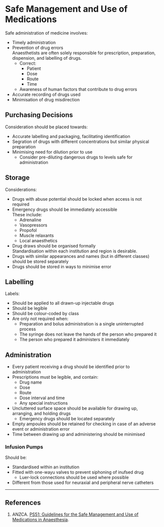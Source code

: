 # Safe Management and Use of Medications


Safe administration of medicine involves:

* Timely administration
* Prevention of drug errors\
Anaesthetists are often solely responsible for prescription, preparation, dispension, and labelling of drugs.
	* Correct:
		* Patient
		* Dose
		* Route
		* Time
	* Awareness of human factors that contribute to drug errors
* Accurate recording of drugs used
* Minimisation of drug misdirection

## Purchasing Decisions

Consideration should be placed towards:

* Accurate labelling and packaging, facilitating identification
* Segration of drugs with different concentrations but similar physical preparation
* Minimising need for dilution prior to use
	* Consider pre-diluting dangerous drugs to levels safe for administration

## Storage

Considerations:

* Drugs with abuse potential should be locked when access is not required
* Emergency drugs should be immediately accessible\
These include:
	* Adrenaline
	* Vasopressors
	* Propofol
	* Muscle relaxants
	* Local anaesthetics
* Drug draws should be organised formally\
Standardisation within each institution and region is desirable.
* Drugs with similar appearances and names (but in different classes) should be stored separately
* Drugs should be stored in ways to minimise error


## Labelling

Labels:

* Should be applied to all drawn-up injectable drugs
* Should be legible
* Should be colour-coded by class
* Are only not required when:
	* Preparation and bolus administration is a single uninterrupted process
	* The syringe does not leave the hands of the person who prepared it
	* The person who prepared it administers it immediately


## Administration

* Every patient receiving a drug should be identified prior to administration
* Prescriptions must be legible, and contain:
	* Drug name
	* Dose
	* Route
	* Dose interval and time
	* Any special instructions
* Uncluttered surface space should be available for drawing up, arranging, and holding drugs
	* Emergency drugs should be located separately
* Empty ampoules should be retained for checking in case of an adverse event or administration error
* Time between drawing up and administering should be minimised

### Infusion Pumps

Should be:

* Standardised within an institution
* Fitted with one-wayu valves to prevent siphoning of inufsed drug
	* Luer-lock connections should be used where possible
* Different from those used for neuraxial and peripheral nerve catheters

---

## References

1. ANZCA. [PS51: Guidelines for the Safe Management and Use of Medications in Anaesthesia](http://www.anzca.edu.au/documents/ps51-2009-guidelines-for-the-safe-administration-o.pdf).